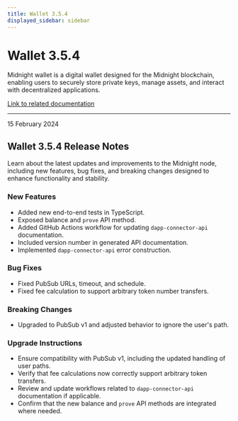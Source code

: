 ```yaml
---
title: Wallet 3.5.4
displayed_sidebar: sidebar
---
```


# Wallet 3.5.4

Midnight wallet is a digital wallet designed for the Midnight blockchain, enabling users to securely store private keys, manage assets, and interact with decentralized applications.

[Link to related documentation](../../learn/introduction/wallets)

---

<div 
  style={{
    marginTop: '0',
    fontSize: '1rem',
    fontWeight: 'normal',
    marginBottom: '0.5rem'
  }}
>
  15 February 2024
</div>

## Wallet 3.5.4 Release Notes

Learn about the latest updates and improvements to the Midnight node, including new features, bug fixes, and breaking changes designed to enhance functionality and stability.

### New Features

- Added new end-to-end tests in TypeScript.  
- Exposed balance and `prove` API method.  
- Added GitHub Actions workflow for updating `dapp-connector-api` documentation.  
- Included version number in generated API documentation.  
- Implemented `dapp-connector-api` error construction.  

### Bug Fixes

- Fixed PubSub URLs, timeout, and schedule.  
- Fixed fee calculation to support arbitrary token number transfers.  

### Breaking Changes

- Upgraded to PubSub v1 and adjusted behavior to ignore the user's path.  


### Upgrade Instructions

- Ensure compatibility with PubSub v1, including the updated handling of user paths.  
- Verify that fee calculations now correctly support arbitrary token transfers.  
- Review and update workflows related to `dapp-connector-api` documentation if applicable.  
- Confirm that the new balance and `prove` API methods are integrated where needed.  
